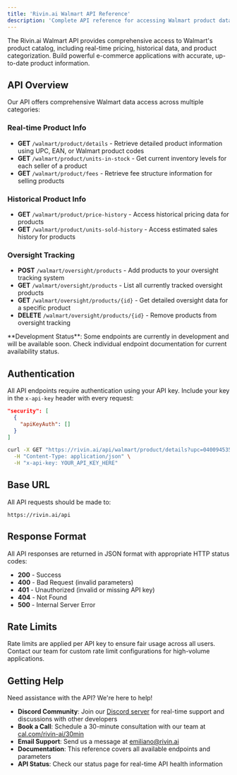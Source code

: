 ```yaml
---
title: 'Rivin.ai Walmart API Reference'
description: 'Complete API reference for accessing Walmart product data, price history, and oversight tracking'
---
```


The Rivin.ai Walmart API provides comprehensive access to Walmart's product catalog, including real-time pricing, historical data, and product categorization. Build powerful e-commerce applications with accurate, up-to-date product information.

## **API Overview**

Our API offers comprehensive Walmart data access across multiple categories:

### **Real-time Product Info**
- **GET** `/walmart/product/details` - Retrieve detailed product information using UPC, EAN, or Walmart product codes
- **GET** `/walmart/product/units-in-stock` - Get current inventory levels for each seller of a product
- **GET** `/walmart/product/fees` - Retrieve fee structure information for selling products

### **Historical Product Info**
- **GET** `/walmart/product/price-history` - Access historical pricing data for products
- **GET** `/walmart/product/units-sold-history` - Access estimated sales history for products

### **Oversight Tracking**
- **POST** `/walmart/oversight/products` - Add products to your oversight tracking system
- **GET** `/walmart/oversight/products` - List all currently tracked oversight products
- **GET** `/walmart/oversight/products/{id}` - Get detailed oversight data for a specific product
- **DELETE** `/walmart/oversight/products/{id}` - Remove products from oversight tracking

<Note>
  **Development Status**: Some endpoints are currently in development and will be available soon. Check individual endpoint documentation for current availability status.
</Note>

## **Authentication**

All API endpoints require authentication using your API key. Include your key in the `x-api-key` header with every request:

```json
"security": [
  {
    "apiKeyAuth": []
  }
]
```

<RequestExample>

```bash Authentication Example
curl -X GET "https://rivin.ai/api/walmart/product/details?upc=040094535309" \
  -H "Content-Type: application/json" \
  -H "x-api-key: YOUR_API_KEY_HERE"
```

</RequestExample>

## **Base URL**

All API requests should be made to:
```
https://rivin.ai/api
```

## **Response Format**

All API responses are returned in JSON format with appropriate HTTP status codes:

- **200** - Success
- **400** - Bad Request (invalid parameters)
- **401** - Unauthorized (invalid or missing API key)
- **404** - Not Found
- **500** - Internal Server Error

## **Rate Limits**

Rate limits are applied per API key to ensure fair usage across all users. Contact our team for custom rate limit configurations for high-volume applications.

## **Getting Help**

Need assistance with the API? We're here to help!

- **Discord Community**: Join our [Discord server](https://discord.gg/ax9p3eNMup) for real-time support and discussions with other developers
- **Book a Call**: Schedule a 30-minute consultation with our team at [cal.com/rivin-ai/30min](https://cal.com/rivin-ai/30min)
- **Email Support**: Send us a message at [emiliano@rivin.ai](mailto:emiliano@rivin.ai)
- **Documentation**: This reference covers all available endpoints and parameters
- **API Status**: Check our status page for real-time API health information